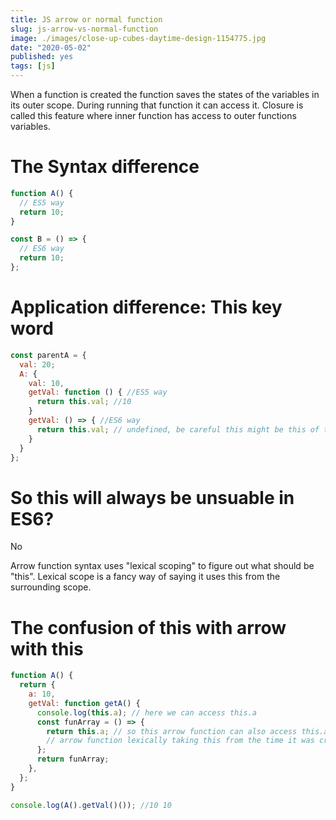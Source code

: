 ```yaml
---
title: JS arrow or normal function
slug: js-arrow-vs-normal-function
image: ./images/close-up-cubes-daytime-design-1154775.jpg
date: "2020-05-02"
published: yes
tags: [js]
---
```



When a function is created the function saves the states of the variables in its outer scope. During running that function it can access it. Closure is called this feature where inner function has access to outer functions variables.

# The Syntax difference

<CodeDivWrapper>

<Highlight>

```js
function A() {
  // ES5 way
  return 10;
}

const B = () => {
  // ES6 way
  return 10;
};
```

</Highlight>

</CodeDivWrapper>

# Application difference: This key word

<CodeDivWrapper>

<Highlight>

```js
const parentA = {
  val: 20;
  A: {
    val: 10,
    getVal: function () { //ES5 way
      return this.val; //10
    }
    getVal: () => { //ES6 way
      return this.val; // undefined, be careful this might be this of the parent
    }
  }
};
```

</Highlight>

</CodeDivWrapper>

# So this will always be unsuable in ES6?

No

Arrow function syntax uses "lexical scoping" to figure out what should be "this". Lexical scope is a fancy way of saying it uses this from the surrounding scope.

# The confusion of this with arrow with this

<CodeDivWrapper>

<Highlight>

```js
function A() {
  return {
    a: 10,
    getVal: function getA() {
      console.log(this.a); // here we can access this.a
      const funArray = () => {
        return this.a; // so this arrow function can also access this.a
        // arrow function lexically taking this from the time it was created
      };
      return funArray;
    },
  };
}

console.log(A().getVal()()); //10 10
```

</Highlight>

</CodeDivWrapper>
